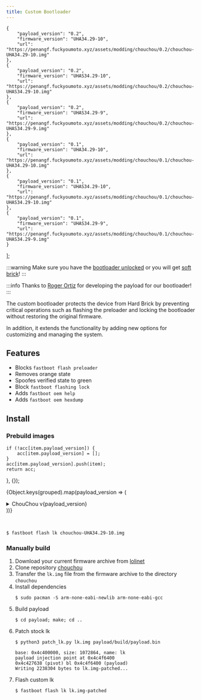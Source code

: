 ```yaml
---
title: Custom Bootloader
---
```


    {
        "payload_version": "0.2",
        "firmware_version": "UHA34.29-10",
        "url": "https://penangf.fuckyoumoto.xyz/assets/modding/chouchou/0.2/chouchou-UHA34.29-10.img"
    },
    {
        "payload_version": "0.2",
        "firmware_version": "UHAS34.29-10",
        "url": "https://penangf.fuckyoumoto.xyz/assets/modding/chouchou/0.2/chouchou-UHAS34.29-10.img"
    },
    {
        "payload_version": "0.2",
        "firmware_version": "UHAS34.29-9",
        "url": "https://penangf.fuckyoumoto.xyz/assets/modding/chouchou/0.2/chouchou-UHAS34.29-9.img"
    },
    {
        "payload_version": "0.1",
        "firmware_version": "UHA34.29-10",
        "url": "https://penangf.fuckyoumoto.xyz/assets/modding/chouchou/0.1/chouchou-UHA34.29-10.img"
    },
    {
        "payload_version": "0.1",
        "firmware_version": "UHAS34.29-10",
        "url": "https://penangf.fuckyoumoto.xyz/assets/modding/chouchou/0.1/chouchou-UHAS34.29-10.img"
    },
    {
        "payload_version": "0.1",
        "firmware_version": "UHAS34.29-9",
        "url": "https://penangf.fuckyoumoto.xyz/assets/modding/chouchou/0.1/chouchou-UHAS34.29-9.img"
    }
];

:::warning
Make sure you have the [bootloader unlocked](../dev/bootloader.md) or you will get [soft brick](../info/softbrick.md)!
:::

:::info
Thanks to [Roger Ortiz](https://github.com/R0rt1z2) for developing the payload for our bootloader!
:::

The custom bootloader protects the device from Hard Brick by preventing critical operations such as flashing the preloader and locking the bootloader without restoring the original firmware. 

In addition, it extends the functionality by adding new options for customizing and managing the system.

## Features
- Blocks ```fastboot flash preloader```
- Removes orange state
- Spoofes verified state to green
- Block ```fastboot flashing lock```
- Adds ```fastboot oem help```
- Adds ```fastboot oem hexdump```

## Install
### Prebuild images

    if (!acc[item.payload_version]) {
        acc[item.payload_version] = [];
    }
    acc[item.payload_version].push(item);
    return acc;
}, {});

{Object.keys(grouped).map(payload_version => (
    <details key={payload_version} className="custom-details">
        <summary>ChouChou v{payload_version}</summary>
        <ul>
            {grouped[payload_version].map(item => (
                <a href={item.url}><li key={item.firmware_version}>{item.firmware_version}</li></a>
            ))}
        </ul>
    </details>
))}

<br />

```shell
$ fastboot flash lk chouchou-UHA34.29-10.img
```

### Manually build
1. Download your current firmware archive from [lolinet](https://mirrors.lolinet.com/firmware/lenomola/2023/penangf/official/)
2. Clone repository [chouchou](https://github.com/R0rt1z2/chouchou)
3. Transfer the ```lk.img``` file from the firmware archive to the directory ```chouchou```
4. Install dependencies
    ```shell
    $ sudo pacman -S arm-none-eabi-newlib arm-none-eabi-gcc
    ```
5. Build payload
    ```shell
    $ cd payload; make; cd ..
    ```
6. Patch stock lk
    ```shell
    $ python3 patch_lk.py lk.img payload/build/payload.bin
   
    base: 0x4c400000, size: 1072864, name: lk
    payload injection point at 0x4c4f6400
    0x4c427638 (pivot) bl 0x4c4f6400 (payload)
    Writing 2238304 bytes to lk.img-patched...
    ```
7. Flash custom lk
    ```shell
    $ fastboot flash lk lk.img-patched
    ```
